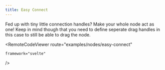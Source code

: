 ```yaml
---
title: Easy Connect
---
```



<ExampleLayout>
  Fed up with tiny little connection handles? Make your whole node act as one!
  Keep in mind though that you need to define seperate drag handles in this case
  to still be able to drag the node.

  <RemoteCodeViewer
    route="examples/nodes/easy-connect"
    
    framework="svelte"
  />
</ExampleLayout>

<UnusedPropWarning />
